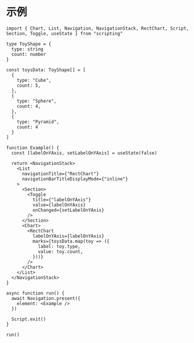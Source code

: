 # 示例

```tsx
import { Chart, List, Navigation, NavigationStack, RectChart, Script, Section, Toggle, useState } from "scripting"

type ToyShape = {
  type: string
  count: number
}

const toysData: ToyShape[] = [
  {
    type: "Cube",
    count: 5,
  },
  {
    type: "Sphere",
    count: 4,
  },
  {
    type: "Pyramid",
    count: 4
  }
]

function Example() {
  const [labelOnYAxis, setLabelOnYAxis] = useState(false)

  return <NavigationStack>
    <List
      navigationTitle={"RectChart"}
      navigationBarTitleDisplayMode={"inline"}
    >
      <Section>
        <Toggle
          title={"labelOnYAxis"}
          value={labelOnYAxis}
          onChanged={setLabelOnYAxis}
        />
      </Section>
      <Chart>
        <RectChart
          labelOnYAxis={labelOnYAxis}
          marks={toysData.map(toy => ({
            label: toy.type,
            value: toy.count,
          }))}
        />
      </Chart>
    </List>
  </NavigationStack>
}

async function run() {
  await Navigation.present({
    element: <Example />
  })

  Script.exit()
}

run()
```